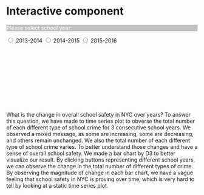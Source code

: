 # Interactive component

<script src="https://d3js.org/d3.v7.js"></script>

<p id="color" style="background-color: silver; color: white;">Please select school year:</p>
<input type="radio" id="html" name="fav_color" value="bardata1"> 2013-2014
<input type="radio" id="css" name="fav_color" value="bardata2"> 2014-2015
<input type="radio" id="javascript" name="fav_color" value="bardata3"> 2015-2016

<svg id = "gup"></svg>
<script>
      const w = 450;  // change this value and see what happens
      const h = 300;
      const margin = {top: 25, right: 0, bottom: 25, left: 50};
      const innerWidth = w - margin.left - margin.right;
      const innerHeight = h - margin.top - margin.bottom;
    
    d3.select("svg#gup")
    .attr("width", w)
    .attr("height", h);
    
    d3.select("svg#gup")
    .append("rect")
    .attr("x", 0)
    .attr("y", 0)
    .attr("width", w)
    .attr("height", h)
    .attr("fill", "aliceblue");

    
    const bardata1 = [{key: "major_crime", value: 649},
                      {key: "other_crime", value: 2461},
                      {key: "non-criminal_crime", value: 3759},
                      {key: "property_crime", value: 1585},
                      {key: "violent_crime", value: 1067}];
      
    const bardata2 = [{key: "major_crime", value: 606},
                      {key: "other_crime", value: 2264},
                      {key: "non-criminal_crime", value: 3941},
                      {key: "property_crime", value: 1554},
                      {key: "violent_crime", value: 1048}];
    
    const bardata3 = [{key: "major_crime", value: 521},
                      {key: "other_crime", value: 2196},
                      {key: "non-criminal_crime", value: 4053},
                      {key: "property_crime", value: 1332},
                      {key: "violent_crime", value: 1058}];

    const metadata = {"bardata1": bardata1,
                      "bardata2": bardata2,
                      "bardata3": bardata3}

      const xScale = d3.scaleBand()
      .domain(bardata1.map(d => d.key))
      .range([0, innerWidth])
      .paddingInner(.1);
        
    const yScale = d3.scaleLinear()
      .domain([0, 4200])
      .range([innerHeight, 0])
      
    const xAxis = d3.axisBottom()
      .scale(xScale);
      
    const yAxis = d3.axisLeft()
      .scale(yScale);
      
    const bars = 
        d3.select("svg#gup")
        .append("g")
        .attr("id", "plot")
      .attr("transform", `translate (${margin.left}, ${margin.top})`)
      .selectAll("rect")
      .data(bardata1);
    
    const svg = 
      d3.select("svg#gup");

       bars.enter().append("rect")
      .attr("x", d => xScale(d.key))
      .attr("y", d => yScale(d.value))
      .attr("width", xScale.bandwidth())
      .attr("height", d => innerHeight - yScale(d.value))
      .attr("fill", "lightgreen");
      
      svg.append("g")
      .attr("class", "xAxis")
      .attr("transform", `translate (${margin.left}, ${h - margin.bottom})`)
      .call(xAxis);

    svg.append("g")
      .attr("class", "yAxis")
      .attr("transform", `translate (${margin.left}, ${margin.top})`)
      .call(yAxis);
      
    
    d3.selectAll("input")
    .on("click", function(event) {
      const favcolor = event.currentTarget.value
      
      d3.select("svg#gup").select("g#plot")
      .selectAll("rect")
      .data(metadata[favcolor])
      .attr("x", d => xScale(d.key))
      .attr("width", xScale.bandwidth())
      .transition()
      .duration(3000)
      .attr("height", d => innerHeight - yScale(d.value))
      .attr("y", d => yScale(d.value));
      });
          
</script>

What is the change in overall school safety in NYC over years? To answer this question, we have made to time series plot to obverse the total number of each different type of school crime for 3 consecutive school years. We observed a mixed message, as some are increasing, some are decreasing, and others remain unchanged. We also the total number of each different type of school crime varies. To better understand those changes and have a sense of overall school safety. We made a bar chart by D3 to better visualize our result.
By clicking buttons representing different school years, we can observe the change in the total number of different types of crime. By observing the magnitude of change in each bar chart, we have a vague feeling that school safety in NYC is proving over time, which is very hard to tell by looking at a static time series plot.

